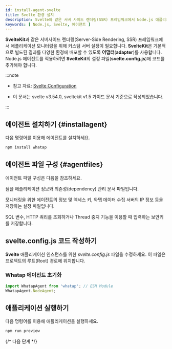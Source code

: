 ```yaml
---
id: install-agent-svelte
title: Svelte 환경 설치
description: Svelte와 같은 서버 사이드 렌더링(SSR) 프레임워크에서 Node.js 애플리케이션 모니터링을 위해 Custom Server 설정을 안내합니다.
keywords: [ Node.js, Svelte, 에이전트 ]
---
```


**SvelteKit**과 같은 서버사이드 렌더링(Server-Side Rendering, SSR) 프레임워크에서 애플리케이션 모니터링을 위해 커스텀 서버 설정이 필요합니다. **SvelteKit**은 기본적으로 빌드된 결과를 다양한 환경에 배포할 수 있도록 **어댑터**(**adapter**)를 사용합니다. Node.js 에이전트를 적용하려면 **SvelteKit**의 설정 파일(**svelte.config.js**)에 코드를 추가해야 합니다. 

:::note

* 참고 자료: [Svelte Configuration](https://kit.svelte.dev/docs/configuration)

* 이 문서는 svelte v3.54.0, sveltekit v1.5 가이드 문서 기준으로 작성되었습니다.

:::

<Steps>

## 에이전트 설치하기 {#installagent}

다음 명령어를 이용해 에이전트를 설치하세요.

```bash title="BASH"
npm install whatap
```

## 에이전트 파일 구성 {#agentfiles}

에이전트 파일 구성은 다음을 참조하세요.

<Filetree name="whatap">

<FiletreeItem name="package.json" type="file">샘플 애플리케이션 정보와 의존성(dependency) 관리 문서 파일입니다.</FiletreeItem>

<FiletreeItem name="whatap.conf" type="file">모니터링을 위한 에이전트의 정보 및 액세스 키, 와탭 데이터 수집 서버의 IP 정보 등을 저장하는 설정 파일입니다.</FiletreeItem>

<FiletreeItem name="security.conf (or paramkey.txt)" type="file">SQL 변수, HTTP 쿼리를 조회하거나 Thread 중지 기능을 이용할 때 입력하는 보안키를 저장합니다.</FiletreeItem>

</Filetree>

## svelte.config.js 코드 작성하기

**Svelte** 애플리케이션 인스턴스를 위한 *svelte.config.js* 파일을 수정하세요. 이 파일은 프로젝트의 루트(Root) 경로에 위치합니다.

### Whatap 에이전트 초기화

```typescript title="svelte.config.js"
import WhatapAgent from 'whatap'; // ESM Module
WhatapAgent.NodeAgent;
```

## 애플리케이션 실행하기

다음 명령어를 이용해 애플리케이션을 실행하세요.

```bash title="SH"
npm run preview
```

</Steps>

{/* 다음 단계 */}

<NextSteps />